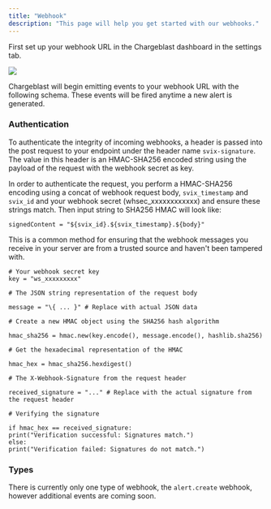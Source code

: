 ```yaml
---
title: "Webhook"
description: "This page will help you get started with our webhooks."
---
```


First set up your webhook URL in the Chargeblast dashboard in the settings tab.

![](/images/reference/aabcd3e-Screenshot_2024-02-01_at_4.08.36_PM.png)

Chargeblast will begin emitting events to your webhook URL with the following schema. These events will be fired anytime a new alert is generated.

### Authentication

To authenticate the integrity of incoming webhooks, a header is passed into the post request to your endpoint under the header name `svix-signature`. The value in this header is an HMAC-SHA256 encoded string using the payload of the request with the webhook secret as key.

In order to authenticate the request, you perform a HMAC-SHA256 encoding using a concat of webhook request body, `svix_timestamp` and `svix_id` and your webhook secret (whsec_xxxxxxxxxxxx) and ensure these strings match. Then input string to SHA256 HMAC will look like:

`signedContent = "${svix_id}.${svix_timestamp}.${body}"`

This is a common method for ensuring that the webhook messages you receive in your server are from a trusted source and haven't been tampered with.

```
# Your webhook secret key
key = "ws_xxxxxxxxx"

# The JSON string representation of the request body

message = "\{ ... }" # Replace with actual JSON data

# Create a new HMAC object using the SHA256 hash algorithm

hmac_sha256 = hmac.new(key.encode(), message.encode(), hashlib.sha256)

# Get the hexadecimal representation of the HMAC

hmac_hex = hmac_sha256.hexdigest()

# The X-Webhook-Signature from the request header

received_signature = "..." # Replace with the actual signature from the request header

# Verifying the signature

if hmac_hex == received_signature:
print("Verification successful: Signatures match.")
else:
print("Verification failed: Signatures do not match.")
```

### Types

There is currently only one type of webhook, the `alert.create` webhook, however additional events are coming soon.
